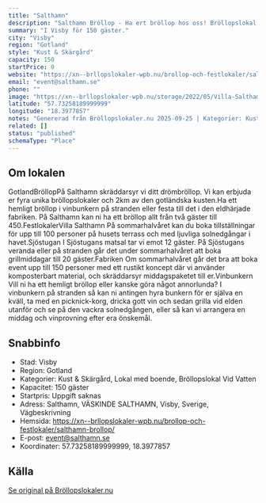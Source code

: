 ```yaml
---
title: "Salthamn"
description: "Salthamn Bröllop - Ha ert bröllop hos oss! Bröllopslokal Gotland. Skicka gärna en förfrågan så hjälper vi Er!"
summary: "I Visby för 150 gäster."
city: "Visby"
region: "Gotland"
style: "Kust & Skärgård"
capacity: 150
startPrice: 0
website: "https://xn--brllopslokaler-wpb.nu/brollop-och-festlokaler/salthamn-brollop/"
email: "event@salthamn.se"
phone: ""
image: "https://xn--brllopslokaler-wpb.nu/storage/2022/05/Villa-Salthamn-festlokal-festlokal-pa-gotland-brollop-brollopslokl.webp"
latitude: "57.73258189999999"
longitude: "18.3977857"
notes: "Genererad från Bröllopslokaler.nu 2025-09-25 | Kategorier: Kust & Skärgård, Lokal med boende, Bröllopslokal Vid Vatten"
related: []
status: "published"
schemaType: "Place"
---
```


## Om lokalen

GotlandBröllopPå Salthamn skräddarsyr vi ditt drömbröllop. Vi kan erbjuda er fyra unika bröllopslokaler och 2km av den gotländska kusten.Ha ett hemligt bröllop i vinbunkern på stranden eller festa till det i den eldhärjade fabriken. På Salthamn kan ni ha ett bröllop allt från två gäster till 450.FestlokalerVilla Salthamn På sommarhalvåret kan du boka tillställningar för upp till 100 personer på husets terrass och med ljuvliga solnedgångar i havet.Sjöstugan I Sjöstugans matsal tar vi emot 12 gäster. På Sjöstugans veranda eller på stranden går det under sommarhalvåret att boka grillmiddagar till 20 gäster.Fabriken Om sommarhalvåret går det bra att boka event upp till 150 personer med ett rustikt koncept där vi använder komposterbart material, och skräddarsyr middagspaketet till er.Vinbunkern Vill ni ha ett hemligt bröllop eller kanske göra något annorlunda? I vinbunkern på stranden så kan ni antingen hyra bunkern för er själva en kväll, ta med en picknick-korg, dricka gott vin och sedan grilla vid elden utanför och se på den vackra solnedgången, eller så kan vi arrangera en middag och vinprovning efter era önskemål.

## Snabbinfo

- Stad: Visby
- Region: Gotland
- Kategorier: Kust & Skärgård, Lokal med boende, Bröllopslokal Vid Vatten
- Kapacitet: 150 gäster
- Startpris: Uppgift saknas
- Adress: Salthamn, VÄSKINDE SALTHAMN, Visby, Sverige, Vägbeskrivning
- Hemsida: https://xn--brllopslokaler-wpb.nu/brollop-och-festlokaler/salthamn-brollop/
- E-post: event@salthamn.se
- Koordinater: 57.73258189999999, 18.3977857

## Källa

[Se original på Bröllopslokaler.nu](https://xn--brllopslokaler-wpb.nu/brollop-och-festlokaler/salthamn-brollop/)
